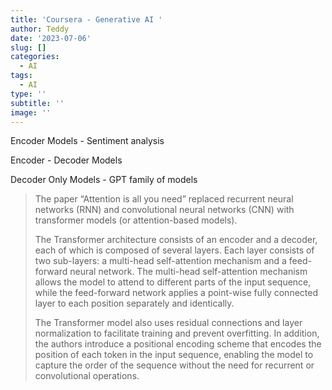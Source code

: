 ```yaml
---
title: 'Coursera - Generative AI '
author: Teddy
date: '2023-07-06'
slug: []
categories:
  - AI
tags:
  - AI
type: ''
subtitle: ''
image: ''
---
```


Encoder Models - Sentiment analysis

Encoder - Decoder Models

Decoder Only Models - GPT family of models

> The paper "Attention is all you need" replaced recurrent neural networks (RNN) and convolutional neural networks (CNN) with transformer models (or attention-based models).
>
> The Transformer architecture consists of an encoder and a decoder, each of which is composed of several layers. Each layer consists of two sub-layers: a multi-head self-attention mechanism and a feed-forward neural network. The multi-head self-attention mechanism allows the model to attend to different parts of the input sequence, while the feed-forward network applies a point-wise fully connected layer to each position separately and identically.
>
> The Transformer model also uses residual connections and layer normalization to facilitate training and prevent overfitting. In addition, the authors introduce a positional encoding scheme that encodes the position of each token in the input sequence, enabling the model to capture the order of the sequence without the need for recurrent or convolutional operations.
